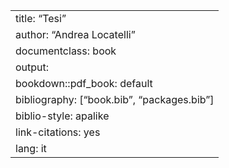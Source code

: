 ---
title: "Tesi"
author: "Andrea Locatelli"
documentclass: book
output:
  bookdown::pdf_book: default
bibliography: ["book.bib", "packages.bib"]
biblio-style: apalike
link-citations: yes
lang: it
---